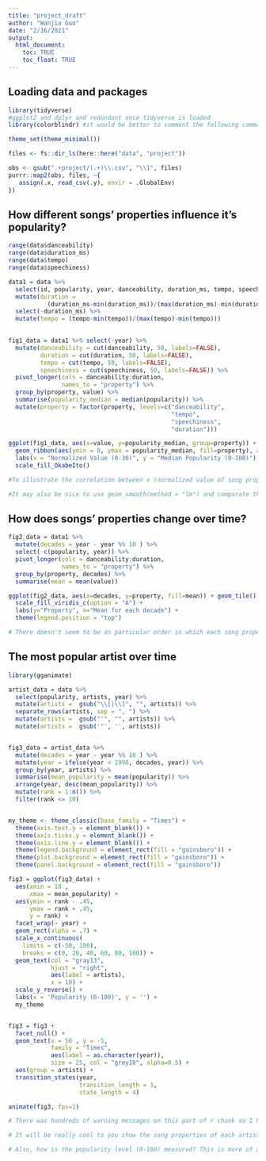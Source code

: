 ```yaml
---
title: "project_draft"
author: "Wanjia Guo"
date: "2/16/2021"
output: 
  html_document:
    toc: TRUE
    toc_float: TRUE
---
```


## Loading data and packages

```r

library(tidyverse)
#ggplot2 and dplyr and redundant once tidyverse is loaded
library(colorblindr) #it would be better to comment the following command for those who haven't insremotes::install_github("clauswilke/colorblindr")

theme_set(theme_minimal())

files <- fs::dir_ls(here::here("data", "project"))

obs <- gsub(".+project/(.+)\\.csv", "\\1", files)
purrr::map2(obs, files, ~{
   assign(.x, read_csv(.y), envir = .GlobalEnv)
})
```

## How different songs’ properties influence it’s popularity?

```r
range(data$danceability)
range(data$duration_ms)
range(data$tempo)
range(data$speechiness)

data1 = data %>% 
  select(id, popularity, year, danceability, duration_ms, tempo, speechiness) %>% 
  mutate(duration = 
           (duration_ms-min(duration_ms))/(max(duration_ms)-min(duration_ms))) %>% 
  select(-duration_ms) %>% 
  mutate(tempo = (tempo-min(tempo))/(max(tempo)-min(tempo)))
  

fig1_data = data1 %>% select(-year) %>% 
  mutate(danceability = cut(danceability, 50, labels=FALSE),
         duration = cut(duration, 50, labels=FALSE),
         tempo = cut(tempo, 50, labels=FALSE),
         speechiness = cut(speechiness, 50, labels=FALSE)) %>% 
  pivot_longer(cols = danceability:duration, 
               names_to = "property") %>% 
  group_by(property, value) %>% 
  summarise(popularity_median = median(popularity)) %>% 
  mutate(property = factor(property, levels=c("danceability",
                                              "tempo",
                                              "speechiness",
                                              "duration")))

ggplot(fig1_data, aes(x=value, y=popularity_median, group=property)) + 
  geom_ribbon(aes(ymin = 0, ymax = popularity_median, fill=property), alpha=0.6) + 
  labs(x = "Normalized Value (0-30)", y = "Median Popularity (0-100)") + 
  scale_fill_OkabeIto()

#To illustrate the correlation between x (normalized value of song properties) and y (song ppularity), I think geom_line() would be better than geom_ribbon(). 

#It may also be nice to use geom_smooth(method = "lm") and comparate the linear regression lines with the actual results


```

## How does songs’ properties change over time?

```r

fig2_data = data1 %>% 
  mutate(decades = year - year %% 10 ) %>% 
  select(-c(popularity, year)) %>% 
  pivot_longer(cols = danceability:duration, 
               names_to = "property") %>% 
  group_by(property, decades) %>% 
  summarise(mean = mean(value))

ggplot(fig2_data, aes(x=decades, y=property, fill=mean)) + geom_tile() +
  scale_fill_viridis_c(option = "A") + 
  labs(y="Property", x="Mean for each decade") + 
  theme(legend.position = "top")

# There doesn't seem to be an particular order in which each song property was placed. Maybe you can arrange them based on their variability, in descending order?

```


## The most popular artist over time

```r

library(gganimate)

artist_data = data %>% 
  select(popularity, artists, year) %>% 
  mutate(artists =  gsub("\\[|\\]", "", artists)) %>% 
  separate_rows(artists, sep = ", ") %>% 
  mutate(artists =  gsub("'", "", artists)) %>% 
  mutate(artists =  gsub('"', '', artists))


fig3_data = artist_data %>% 
  mutate(decades = year - year %% 10 ) %>% 
  mutate(year = ifelse(year < 1990, decades, year)) %>% 
  group_by(year, artists) %>% 
  summarise(mean_popularity = mean(popularity)) %>% 
  arrange(year, desc(mean_popularity)) %>% 
  mutate(rank = 1:n()) %>% 
  filter(rank <= 10)


my_theme <- theme_classic(base_family = "Times") +
  theme(axis.text.y = element_blank()) +
  theme(axis.ticks.y = element_blank()) +
  theme(axis.line.y = element_blank()) +
  theme(legend.background = element_rect(fill = "gainsboro")) +
  theme(plot.background = element_rect(fill = "gainsboro")) +
  theme(panel.background = element_rect(fill = "gainsboro"))

fig3 = ggplot(fig3_data) +  
  aes(xmin = 18 ,  
      xmax = mean_popularity) +  
  aes(ymin = rank - .45,  
      ymax = rank + .45,  
      y = rank) +  
  facet_wrap(~ year) +  
  geom_rect(alpha = .7) +
  scale_x_continuous(  
    limits = c(-50, 100),
    breaks = c(0, 20, 40, 60, 80, 100)) + 
  geom_text(col = "gray13",  
            hjust = "right",  
            aes(label = artists),  
            x = 10) + 
  scale_y_reverse() + 
  labs(x = 'Popularity (0-100)', y = '') +  
  my_theme 


fig3 = fig3 +  
  facet_null() + 
  geom_text(x = 50 , y = -5,
            family = "Times",
            aes(label = as.character(year)),
            size = 25, col = "grey18", alpha=0.5) + 
  aes(group = artists) +  
  transition_states(year,
                    transition_length = 1,
                    state_length = 4)

animate(fig3, fps=1)

# There was hundreds of warning messages on this part of r chunk so I had to scroll down quite a bit to actually find your plot. It's a minor inconvenience, but a little more detail on r chunks would be nice!

# It will be really cool to you show the song properties of each artist!

# Also, how is the popularity level (0-100) measured? This is more of a general comment, but a little more explanation on data would be helpful.

```


